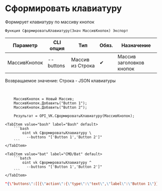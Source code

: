 ﻿---
sidebar_position: 1
description: Сформировать клавиатуру и другие функции для работы с VK в Открытом пакете интеграций - бесплатной open-source библиотеке интеграций для 1С:Предприятие 8, OneScript и CLI
keywords: [1C, 1С, 1С:Предприятие, 1С:Предприятие 8.3, API, Интеграция, Сервисы, Обмен, OneScript, CLI, VK]
---


# Сформировать клавиатуру
 Формирует клавиатуру по массиву кнопок



`Функция СформироватьКлавиатуру(Знач МассивКнопок) Экспорт`

  | Параметр | CLI опция | Тип | Обяз. | Назначение |
  |-|-|-|-|-|
  | МассивКнопок | --buttons | Массив из Строка | &#x2714; | Массив заголовков кнопок |

  
  Возвращаемое значение:   Строка -  JSON клавиатуры

<br/>



```bsl title="Пример использования для 1С:Предприятие/OneScript"
    МассивКнопок = Новый Массив;
    МассивКнопок.Добавить("Button 1");
    МассивКнопок.Добавить("Button 2");

    Результат = OPI_VK.СформироватьКлавиатуру(МассивКнопок);
```
    

 <Tabs>
  
    <TabItem value="bash" label="Bash" default>
        ```bash
            oint vk СформироватьКлавиатуру \
              --buttons "['Button 1','Button 2']"
        ```
    </TabItem>
  
    <TabItem value="bat" label="CMD/Bat" default>
        ```batch
            oint vk СформироватьКлавиатуру ^
              --buttons "['Button 1','Button 2']"
        ```
    </TabItem>
</Tabs>


```json title="Результат"
"{\"buttons\":[[{\"action\":{\"type\":\"text\",\"label\":\"Button 1\"}},{\"action\":{\"type\":\"text\",\"label\":\"Button 2\"}}]],\"one_time\":false}"
```
